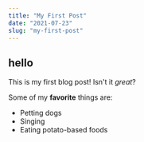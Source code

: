 ```yaml
---
title: "My First Post"
date: "2021-07-23"
slug: "my-first-post"
---
```


## hello
This is my first blog post! Isn't it *great*?

Some of my **favorite** things are:

* Petting dogs
* Singing
* Eating potato-based foods
